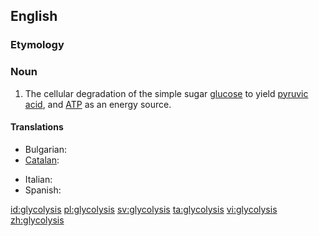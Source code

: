 ==English==
{{wikipedia}}

===Etymology===
{{confix|glyco|lysis}}

===Noun===
{{en-noun|-}}

# {{biology}} The cellular degradation of the simple sugar [[glucose]] to yield [[pyruvic acid]], and [[ATP]] as an energy source.

====Translations====
{{trans-top|cellular degradation of glucose}}
* Bulgarian: {{t-|bg|глюкоза|f}}
* [[Catalan]]: {{t|ca|glicòlisi|f}}
{{trans-mid}}
* Italian: {{t-|it|glicolisi|f}}
* Spanish: {{t|es|glicólisis|f}}
{{trans-bottom}}

[[id:glycolysis]]
[[pl:glycolysis]]
[[sv:glycolysis]]
[[ta:glycolysis]]
[[vi:glycolysis]]
[[zh:glycolysis]]